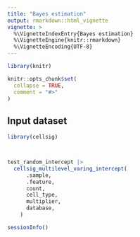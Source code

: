 ```yaml
---
title: "Bayes estimation"
output: rmarkdown::html_vignette
vignette: >
  %\VignetteIndexEntry{Bayes estimation}
  %\VignetteEngine{knitr::rmarkdown}
  %\VignetteEncoding{UTF-8}
---
```


```r
library(knitr)

knitr::opts_chunk$set(
  collapse = TRUE,
  comment = "#>"
)
```


## Input dataset

```r

library(cellsig)



test_random_intercept |>
  cellsig_multilevel_varing_intercept(
      .sample, 
      .feature,
      count, 
      cell_type,
      multiplier, 
      database,
    )

```

```r
sessionInfo()
```
